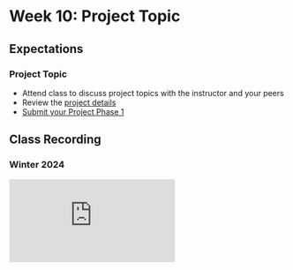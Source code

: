 # Week 10: Project Topic

## Expectations

### Project Topic

- Attend class to discuss project topics with the instructor and your peers
- Review the [project details](/week-10/project)
- [Submit your Project Phase 1](/week-10/project#submission-instructions)

## Class Recording

### Winter 2024

<iframe
  style={{ width: "100%", aspectRatio: "16/9" }}
  src="https://www.youtube.com/embed/YyfCheIuqlk?si=Mu2ObwdCIjOV2g9u"
  title="YouTube video player"
  frameBorder="0"
  allow="accelerometer; autoplay; clipboard-write; encrypted-media; gyroscope; picture-in-picture; web-share"
  allowFullScreen="allowFullScreen"
></iframe>
